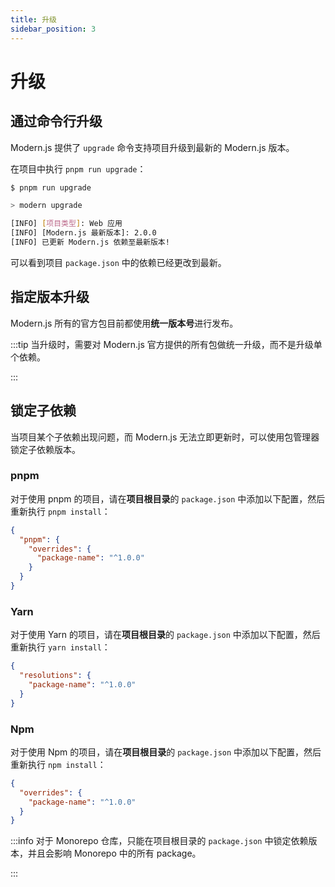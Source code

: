 ```yaml
---
title: 升级
sidebar_position: 3
---
```


# 升级

## 通过命令行升级

Modern.js 提供了 `upgrade` 命令支持项目升级到最新的 Modern.js 版本。

在项目中执行 `pnpm run upgrade`：

```bash
$ pnpm run upgrade

> modern upgrade

[INFO] [项目类型]: Web 应用
[INFO] [Modern.js 最新版本]: 2.0.0
[INFO] 已更新 Modern.js 依赖至最新版本!
```

可以看到项目 `package.json` 中的依赖已经更改到最新。

## 指定版本升级

Modern.js 所有的官方包目前都使用**统一版本号**进行发布。


<ReleaseNote />

:::tip
当升级时，需要对 Modern.js 官方提供的所有包做统一升级，而不是升级单个依赖。

:::

## 锁定子依赖

当项目某个子依赖出现问题，而 Modern.js 无法立即更新时，可以使用包管理器锁定子依赖版本。

### pnpm

对于使用 pnpm 的项目，请在**项目根目录**的 `package.json` 中添加以下配置，然后重新执行 `pnpm install`：

```json title="package.json"
{
  "pnpm": {
    "overrides": {
      "package-name": "^1.0.0"
    }
  }
}
```

### Yarn

对于使用 Yarn 的项目，请在**项目根目录**的 `package.json` 中添加以下配置，然后重新执行 `yarn install`：

```json title="package.json"
{
  "resolutions": {
    "package-name": "^1.0.0"
  }
}
```

### Npm

对于使用 Npm 的项目，请在**项目根目录**的 `package.json` 中添加以下配置，然后重新执行 `npm install`：

```json title="package.json"
{
  "overrides": {
    "package-name": "^1.0.0"
  }
}
```

:::info
对于 Monorepo 仓库，只能在项目根目录的 `package.json` 中锁定依赖版本，并且会影响 Monorepo 中的所有 package。

:::
